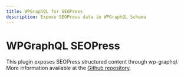 ```yaml
---
title: WPGraphQL for SEOPress 
description: Expose SEOPress data in WPGraphQL Schema
---
```



# WPGraphQL SEOPress
This plugin exposes SEOPress structured content through wp-graphql.
More information available at the [Github repository](https://github.com/moonmeister/wp-graphql-seopress). 